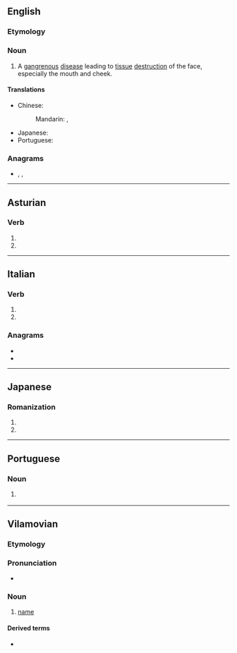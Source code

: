 ==English==
{{wikipedia|Noma (disease)}}

===Etymology===
{{rfe|lang=en}}

===Noun===
{{en-noun|?}}

# {{lb|en|disease}} A [[gangrenous]] [[disease]] leading to [[tissue]] [[destruction]] of the face, especially the mouth and cheek.

====Translations====
{{trans-top|disease}}
* Chinese:
*: Mandarin: {{t|cmn|坏疽性口炎|tr=huàijūxìngkǒuyán|sc=Hani}}, {{t+|cmn|走马疳|tr=zǒumǎgān|sc=Hani}}
{{trans-mid}}
* Japanese: {{t|ja|水癌|tr=すいがん, suigan|sc=Jpan}}
* Portuguese: {{t|pt|noma|f}}
{{trans-bottom}}

===Anagrams===
* {{l|en|moan}}, {{l|en|Mona}}, {{l|en|Oman}}

----

==Asturian==

===Verb===
{{ast-verb form}}

# {{form of|third-person singular present indicative|nomar|lang=ast}}
# {{form of|second-person singular imperative|nomar|lang=ast}}

----

==Italian==

===Verb===
{{head|it|verb form}}

# {{inflection of|nomare||3|s|pres|indc|lang=it}}
# {{inflection of|nomare||2|s|impr|lang=it}}

===Anagrams===
* {{l|it|mano}}
* {{l|it|Oman}}

----

==Japanese==

===Romanization===
{{ja-romaji}}

# {{ja-romanization of|のま}}
# {{ja-romanization of|ノマ}}

----

==Portuguese==

===Noun===
{{pt-noun|f|-}}

# {{lb|pt|disease}} {{l|en|noma}} {{gloss|gangrenous disease of the mouth and cheeks}}

----

==Vilamovian==

===Etymology===
{{rfe|lang=wym}}

===Pronunciation===
* {{audio|Wym-noma (wersja Józefa Gary).ogg|Audio|lang=wym}}

===Noun===
{{wym-noun|m|head=nōma|pl=noma}}

# [[name]]

====Derived terms====
* {{l|wym|nomastaog}}